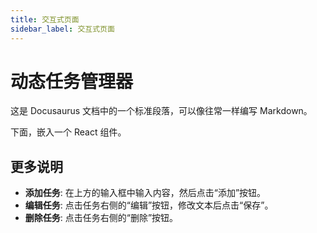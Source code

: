 ```yaml
---
title: 交互式页面
sidebar_label: 交互式页面
---
```



# 动态任务管理器

这是 Docusaurus 文档中的一个标准段落，可以像往常一样编写 Markdown。

下面，嵌入一个 React 组件。

<TaskManager />


## 更多说明

- **添加任务**: 在上方的输入框中输入内容，然后点击“添加”按钮。
- **编辑任务**: 点击任务右侧的“编辑”按钮，修改文本后点击“保存”。
- **删除任务**: 点击任务右侧的“删除”按钮。